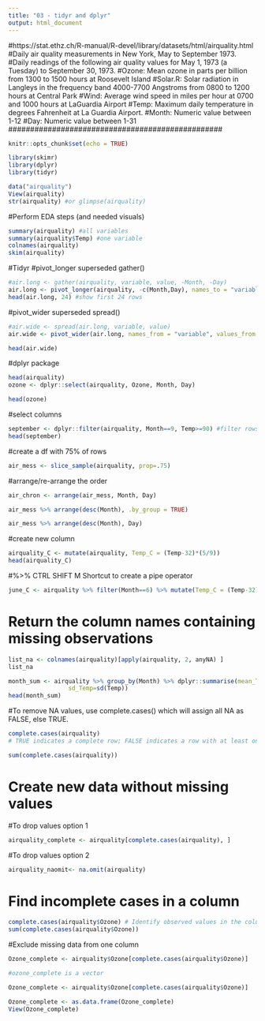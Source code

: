 ---
title: "03 - tidyr and dplyr"
output: html_document
---

####################################################
#https://stat.ethz.ch/R-manual/R-devel/library/datasets/html/airquality.html
#Daily air quality measurements in New York, May to September 1973.
#Daily readings of the following air quality values for May 1, 1973 (a Tuesday) to September 30, 1973.
#Ozone: Mean ozone in parts per billion from 1300 to 1500 hours at Roosevelt Island
#Solar.R: Solar radiation in Langleys in the frequency band 4000-7700 Angstroms from 0800 to 1200 hours at Central Park
#Wind: Average wind speed in miles per hour at 0700 and 1000 hours at LaGuardia Airport
#Temp: Maximum daily temperature in degrees Fahrenheit at La Guardia Airport.
#Month: Numeric value between 1-12
#Day: Numeric value between 1-31
#################################################

```{r setup, include=FALSE}
knitr::opts_chunk$set(echo = TRUE)
```

```{r}
library(skimr)
library(dplyr)
library(tidyr)
```

```{r}
data("airquality")
View(airquality)
str(airquality) #or glimpse(airquality)
```

#Perform EDA steps (and needed visuals)
```{r}
summary(airquality) #all variables
summary(airquality$Temp) #one variable
colnames(airquality)
skim(airquality)
```

#Tidyr
#pivot_longer superseded gather() 
```{r}
#air.long <- gather(airquality, variable, value, -Month, -Day)
air.long <- pivot_longer(airquality, -c(Month,Day), names_to = "variable", values_to = "lifeExp")
head(air.long, 24) #show first 24 rows
```

#pivot_wider superseded spread()
```{r}
#air.wide <- spread(air.long, variable, value)
air.wide <- pivot_wider(air.long, names_from = "variable", values_from = "lifeExp")

head(air.wide)
```

#dplyr package
```{r}
head(airquality)
ozone <- dplyr::select(airquality, Ozone, Month, Day)

head(ozone)
```

#select columns
```{r}
september <- dplyr::filter(airquality, Month==9, Temp>=90) #filter rows based on a condition
head(september)
```

#create a df with 75% of rows
```{r}
air_mess <- slice_sample(airquality, prop=.75)
```

#arrange/re-arrange the order
```{r}
air_chron <- arrange(air_mess, Month, Day) 

air_mess %>% arrange(desc(Month), .by_group = TRUE)

air_mess %>% arrange(desc(Month), Day)
```

#create new column
```{r}
airquality_C <- mutate(airquality, Temp_C = (Temp-32)*(5/9))
head(airquality_C) 
```

#%>% CTRL SHIFT M Shortcut to create a pipe operator
```{r}
june_C <- airquality %>% filter(Month==6) %>% mutate(Temp_C = (Temp-32)*(5/9))
```

# Return the column names containing missing observations
```{r}
list_na <- colnames(airquality)[apply(airquality, 2, anyNA) ]
list_na
```

```{r}
month_sum <- airquality %>% group_by(Month) %>% dplyr::summarise(mean_Temp=mean(Temp), 
                 sd_Temp=sd(Temp))
head(month_sum)
```

#To remove NA values, use complete.cases() which will assign all NA as FALSE, else TRUE.
```{r}
complete.cases(airquality) 
# TRUE indicates a complete row; FALSE indicates a row with at least one incomplete column

sum(complete.cases(airquality))
```

# Create new data without missing values
#To drop values option 1
```{r}
airquality_complete <- airquality[complete.cases(airquality), ] 
```

#To drop values option 2
```{r}
airquality_naomit<- na.omit(airquality)
```

# Find incomplete cases in a column
```{r}
complete.cases(airquality$Ozone) # Identify observed values in the column Ozone
sum(complete.cases(airquality$Ozone)) 
```
#Exclude missing data from one column
```{r}
Ozone_complete <- airquality$Ozone[complete.cases(airquality$Ozone)] 

#ozone_complete is a vector
```

```{r}
Ozone_complete <- airquality$Ozone[complete.cases(airquality$Ozone)]

Ozone_complete <- as.data.frame(Ozone_complete)
View(Ozone_complete)
```
